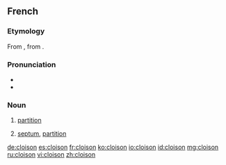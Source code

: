 ==French==

===Etymology===
From {{etyl|VL.|fr}} {{term/t|la|*clausio}}, from {{etyl|la|fr}} {{term/t|la|clausus}}.

===Pronunciation===
* {{IPA|/klwazɔ̃/|lang=fr}}
* {{audio|Fr-cloison.ogg|Audio}}

===Noun===
{{fr-noun|f}}

# [[partition]]
# {{context|anatomy|botany|lang=fr}} [[septum]], [[partition]]

[[de:cloison]]
[[es:cloison]]
[[fr:cloison]]
[[ko:cloison]]
[[io:cloison]]
[[id:cloison]]
[[mg:cloison]]
[[ru:cloison]]
[[vi:cloison]]
[[zh:cloison]]